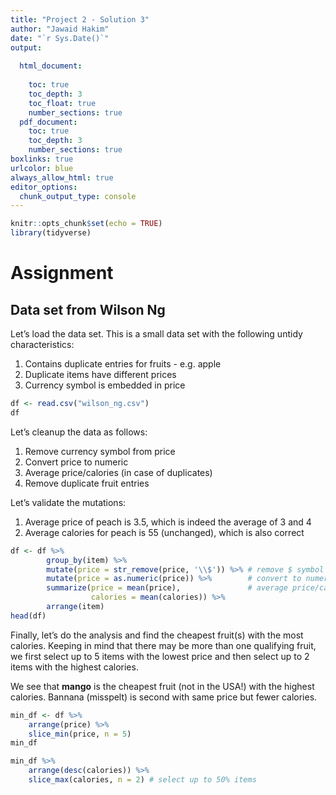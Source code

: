 ```yaml
---
title: "Project 2 - Solution 3"
author: "Jawaid Hakim"
date: "`r Sys.Date()`"
output:
  
  html_document:
    
    toc: true
    toc_depth: 3
    toc_float: true
    number_sections: true
  pdf_document: 
    toc: true
    toc_depth: 3
    number_sections: true
boxlinks: true
urlcolor: blue
always_allow_html: true
editor_options: 
  chunk_output_type: console
---
```


```r
knitr::opts_chunk$set(echo = TRUE)
library(tidyverse)
```

# Assignment

## Data set from Wilson Ng

Let's load the data set. This is a small data set with the following untidy characteristics:

1. Contains duplicate entries for fruits - e.g. apple
1. Duplicate items have different prices
1. Currency symbol is embedded in price

```r
df <- read.csv("wilson_ng.csv")
df
```

Let's cleanup the data as follows:

1. Remove currency symbol from price
1. Convert price to numeric
1. Average price/calories (in case of duplicates)
1. Remove duplicate fruit entries

Let's validate the mutations:

1. Average price of peach is 3.5, which is indeed the average of 3 and 4
1. Average calories for peach is 55 (unchanged), which is also correct

```r
df <- df %>%
        group_by(item) %>%
        mutate(price = str_remove(price, '\\$')) %>% # remove $ symbol
        mutate(price = as.numeric(price)) %>%        # convert to numeric
        summarize(price = mean(price),               # average price/calories
                  calories = mean(calories)) %>%
        arrange(item)
head(df)
```

Finally, let's do the analysis and find the cheapest fruit(s) with the most calories. Keeping in mind that there may be more than one qualifying fruit, we first select up to 5 items with the lowest price and then select up to 2 items with the highest calories. 

We see that **mango** is the cheapest fruit (not in the USA!) with the highest calories. Bannana (misspelt) is second with same price but fewer calories.

```r
min_df <- df %>%
    arrange(price) %>%
    slice_min(price, n = 5)
min_df

min_df %>%                                       
    arrange(desc(calories)) %>%
    slice_max(calories, n = 2) # select up to 50% items
```

